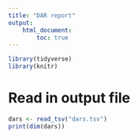 ```yaml
---
title: "DAR report"
output:
    html_document:
        toc: true
---
```


```r
library(tidyverse)
library(knitr)
```

# Read in output file

```r
dars <- read_tsv("dars.tsv")
print(dim(dars))
```
